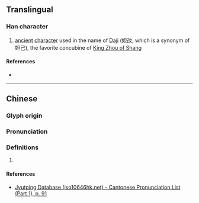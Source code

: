 {{character info}}
==Translingual==

===Han character===
{{Han char|rn=38|rad=女|as=03|sn=6|four=14740|canj=SUV,XSUV|ids=⿰己女}}

# [[ancient]] [[character]] used in the name of [[w:Daji|Daji]] (妲妀, which is a synonym of 妲己), the favorite concubine of [[w:King Zhou of Shang|King Zhou of Shang]]

====References====
* {{Han ref|kx=0255.170|dkj=06062|hdz=21027.120|uh=5980|ud=22912|bh=C9CC|bd=51660}}

----

==Chinese==
{{zh-forms}}

===Glyph origin===
{{Han etym}}

===Pronunciation===
{{zh-pron
|m=jǐ
|c=gei2
|mc=y
|oc=y
|cat=
}}

===Definitions===
{{zh-hanzi}}

# {{rfdef|zh}}

====References====
* [http://www.iso10646hk.net/jp/document/download.jsp Jyutping Database (iso10646hk.net) - Cantonese Pronunciation List (Part 1), p. 91]